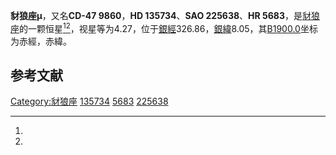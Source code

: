 {{Starbox begin
| name = 豺狼座μ
}}
{{Starbox observe
| epoch = [[J2000.0|J2000.0]]
| constell = [[豺狼座|豺狼座]]<ref name=SIMBAD>{{cite web
 | url=http://simbad.u-strasbg.fr/simbad/sim-id?Ident=HR+5683
 | title =Pulsating variable Star
 | publisher=Centre de Données astronomiques de Strasbourg
 | work=SIMBAD
 | accessdate=2012-07-13}}</ref><ref name=DATA>{{cite web
 | url=http://vizier.u-strasbg.fr/viz-bin/VizieR-5?-out.add=.&-source=5050&-corr=PK=HR&-out.max=9999&HR=5683
 | title=VizieR Detailed Page
 | accessdate=2012-07-13
 | archive-date=2016-03-05
 | archive-url=https://web.archive.org/web/20160305023725/http://vizier.u-strasbg.fr/viz-bin/VizieR-5?-out.add=.&-source=5050&-corr=PK=HR&-out.max=9999&HR=5683
 | dead-url=no
 }}</ref>
| 星官 = [[骑官_(星官)|骑官]]
| ra = {{RA|15|18|32}}<ref name=SIMBAD /><ref name=DATA />
| dec = {{DEC|-47|52|30}}<ref name=SIMBAD /><ref name=DATA />
| appmag_v = 4.27<ref name=SIMBAD /><ref name=DATA />
}}
{{Starbox character
| class = B8Ve<ref name=SIMBAD /><ref name=DATA />
| b-v = -0.08<ref name=SIMBAD /><ref name=DATA />
| u-b = -0.37<ref name=SIMBAD /><ref name=DATA />
| r-i = -0.04<ref name=SIMBAD /><ref name=DATA />
| variable = 
}}
{{Starbox astrometry
| radial_v = -0.37
| prop_mo_ra = 15
| parallax = 0.013
| p_error =
}}
{{Starbox catalog
| names =CD-47 9860，[[SAO星表|SAO]] 225638，[[HD星表|HD]] 135734，[[HR星表|HR]] 5683}}
{{Starbox reference |Simbad=HR+5683}}
{{Starbox end}}

'''豺狼座μ'''，又名'''CD-47 9860'''，'''HD 135734'''、'''SAO 225638'''、'''HR 5683'''，是[[豺狼座|豺狼座]]的一颗恒星<ref name=SIMBAD /><ref name=DATA />，视星等为4.27，位于[[銀道座標系|銀經]]326.86，[[銀道座標系|銀緯]]8.05，其[[B1900.0|B1900.0]]坐标为赤經{{RA|15|11|34.4}}，赤緯{{DEC|-47|8.05|25}}。

== 参考文献 ==
{{reflist}}

{{star-stub}}

{{豺狼座恒星}}
{{星官|骑官|10|0}}
[[Category:豺狼座|Category:豺狼座]]
[[Category:HD和HDE天體|135734]]
[[Category:HR天體|5683]]
[[Category:SAO天體|225638]]
